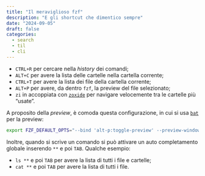 ```yaml
---
title: "Il meraviglioso fzf"
description: "E gli shortcut che dimentico sempre"
date: "2024-09-05"
draft: false
categories:
  - search
  - til
  - cli
---
```



- `CTRL+R` per cercare nella *history* dei comandi;
- `ALT+C` per avere la lista delle cartelle nella cartella corrente;
- `CTRL+T` per avere la lista dei file della cartella corrente;
- `ALT+P` per avere, da dentro `fzf`, la preview del file selezionato;
- `zi` in accoppiata con [`zoxide`](https://github.com/ajeetdsouza/zoxide) per navigare velocemente tra le cartelle più "usate".

A proposito della *preview*, è comoda questa configurazione, in cui si usa [`bat`](https://github.com/sharkdp/bat) per la preview:

```bash
export FZF_DEFAULT_OPTS="--bind 'alt-p:toggle-preview' --preview-window=hidden --preview 'batcat --style=numbers --color=always --line-range :500 {}'"
```

Inoltre, quando si scrive un comando si può attivare un auto completamento globale inserendo `**` e poi `TAB`. Qualche esempio:

- `ls **` e poi `TAB` per avere la lista di tutti i file e cartelle;
- `cat **` e poi `TAB` per avere la lista di tutti i file.

